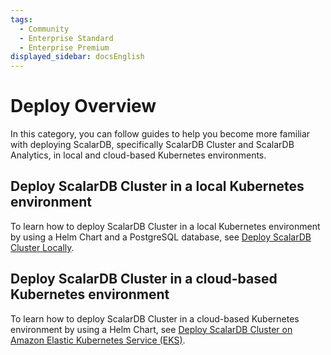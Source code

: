 ```yaml
---
tags:
  - Community
  - Enterprise Standard
  - Enterprise Premium
displayed_sidebar: docsEnglish
---
```


# Deploy Overview

In this category, you can follow guides to help you become more familiar with deploying ScalarDB, specifically ScalarDB Cluster and ScalarDB Analytics, in local and cloud-based Kubernetes environments.

## Deploy ScalarDB Cluster in a local Kubernetes environment

To learn how to deploy ScalarDB Cluster in a local Kubernetes environment by using a Helm Chart and a PostgreSQL database, see [Deploy ScalarDB Cluster Locally](scalardb-cluster/setup-scalardb-cluster-on-kubernetes-by-using-helm-chart.mdx).

## Deploy ScalarDB Cluster in a cloud-based Kubernetes environment

To learn how to deploy ScalarDB Cluster in a cloud-based Kubernetes environment by using a Helm Chart, see [Deploy ScalarDB Cluster on Amazon Elastic Kubernetes Service (EKS)](scalar-kubernetes/ManualDeploymentGuideScalarDBClusterOnEKS.mdx).
